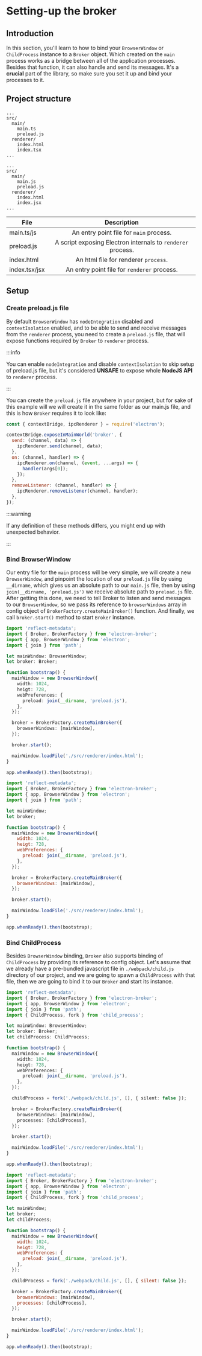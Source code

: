 
# Setting-up the broker

## Introduction

In this section, you'll learn to how to bind your `BrowserWindow` or `ChildProcess` instance to
a `Broker` object. Which created on the `main` process works as a bridge between all of the application
processes. Besides that function, it can also handle and send its messages.
It's a **crucial** part of the library, so make sure you set it up and bind your processes to it.

## Project structure

<Tabs>
<TabItem value="typescript" label="TypeScript">

```
...
src/
  main/
    main.ts
    preload.js
  renderer/
    index.html
    index.tsx
...
```

</TabItem>
<TabItem value="js" label="JavaScript">

```
...
src/
  main/
    main.js
    preload.js
  renderer/
    index.html
    index.jsx
...
```

</TabItem>
</Tabs>

<div style={{display: "flex", justifyContent: "center"}}>

| File          |                         Description                         |
| ------------- | :---------------------------------------------------------: |
| main.ts/js    |           An entry point file for `main` process.           |
| preload.js    | A script exposing Electron internals to `renderer` process. |
| index.html    |            An html file for renderer `process`.             |
| index.tsx/jsx |         An entry point file for `renderer` process.         |

</div>

## Setup

### Create preload.js file

By default `BrowserWindow` has `nodeIntegration` disabled and `contextIsolation` enabled, and to be able
to send and receive messages from the `renderer` process, you need to create a `preload.js` file, that will expose functions
required by `Broker` to `renderer` process.

:::info

You can enable `nodeIntegration` and disable `contextIsolation` to skip setup of preload.js file,
but it's considered **UNSAFE** to expose whole **NodeJS API** to `renderer` process.

:::

You can create the `preload.js` file anywhere in your project,
but for sake of this example will we will create it in the same folder as our main.js file,
and this is how `Broker` requires it to look like:

```js title="src/main/preload.js"
const { contextBridge, ipcRenderer } = require('electron');

contextBridge.exposeInMainWorld('broker', {
  send: (channel, data) => {
    ipcRenderer.send(channel, data);
  },
  on: (channel, handler) => {
    ipcRenderer.on(channel, (event, ...args) => {
      handler(args[0]);
    });
  },
  removeListener: (channel, handler) => {
    ipcRenderer.removeListener(channel, handler);
  },
});
```

:::warning

If any definition of these methods differs, you might end up with unexpected behavior.

:::

### Bind BrowserWindow

Our entry file for the `main` process will be very simple, we will create a new `BrowserWindow`, and
pinpoint the location of our `preload.js` file by using `__dirname`, which gives us an absolute path
to our `main.js` file, then by using `join(__dirname, 'preload.js')` we receive absolute path to
`preload.js` file. After getting this done, we need to tell Broker to listen and send messages to our
`BrowserWindow`, so we pass its reference to `browserWindows` array in config object of
`BrokerFactory.createMainBroker()` function. And finally, we call `broker.start()` method to start `Broker`
instance.

<Tabs>
<TabItem value="typescript" label="TypeScript">

```typescript {14,18-20,22} title="src/main/main.ts"
import 'reflect-metadata';
import { Broker, BrokerFactory } from 'electron-broker';
import { app, BrowserWindow } from 'electron';
import { join } from 'path';

let mainWindow: BrowserWindow;
let broker: Broker;

function bootstrap() {
  mainWindow = new BrowserWindow({
    width: 1024,
    heigt: 728,
    webPreferences: {
      preload: join(__dirname, 'preload.js'),
    },
  });

  broker = BrokerFactory.createMainBroker({
    browserWindows: [mainWindow],
  });

  broker.start();

  mainWindow.loadFile('./src/renderer/index.html');
}

app.whenReady().then(bootstrap);
```

</TabItem>
<TabItem value="js" label="JavaScript">

```js {14,18-20,22} title="src/main.js"
import 'reflect-metadata';
import { Broker, BrokerFactory } from 'electron-broker';
import { app, BrowserWindow } from 'electron';
import { join } from 'path';

let mainWindow;
let broker;

function bootstrap() {
  mainWindow = new BrowserWindow({
    width: 1024,
    heigt: 728,
    webPreferences: {
      preload: join(__dirname, 'preload.js'),
    },
  });

  broker = BrokerFactory.createMainBroker({
    browserWindows: [mainWindow],
  });

  broker.start();

  mainWindow.loadFile('./src/renderer/index.html');
}

app.whenReady().then(bootstrap);
```

</TabItem>
</Tabs>

### Bind ChildProcess

Besides `BrowserWindow` binding, `Broker` also supports binding of `ChildProcess` by providing its reference to
config object. Let's assume that we already have a pre-bundled javascript file in `./webpack/child.js` directory
of our project, and we are going to spawn a `ChildProcess` with that file, then we are going to bind it
to our `Broker` and start its instance.

<Tabs>
<TabItem value="typescript" label="TypeScript">

```typescript {20,24,27} title="src/main/main.ts"
import 'reflect-metadata';
import { Broker, BrokerFactory } from 'electron-broker';
import { app, BrowserWindow } from 'electron';
import { join } from 'path';
import { ChildProcess, fork } from 'child_process';

let mainWindow: BrowserWindow;
let broker: Broker;
let childProcess: ChildProcess;

function bootstrap() {
  mainWindow = new BrowserWindow({
    width: 1024,
    heigt: 728,
    webPreferences: {
      preload: join(__dirname, 'preload.js'),
    },
  });

  childProcess = fork('./webpack/child.js', [], { silent: false });

  broker = BrokerFactory.createMainBroker({
    browserWindows: [mainWindow],
    processes: [childProcess],
  });

  broker.start();

  mainWindow.loadFile('./src/renderer/index.html');
}

app.whenReady().then(bootstrap);
```

</TabItem>
<TabItem value="js" label="JavaScript">

```js {20,24,27} title="src/main.js"
import 'reflect-metadata';
import { Broker, BrokerFactory } from 'electron-broker';
import { app, BrowserWindow } from 'electron';
import { join } from 'path';
import { ChildProcess, fork } from 'child_process';

let mainWindow;
let broker;
let childProcess;

function bootstrap() {
  mainWindow = new BrowserWindow({
    width: 1024,
    heigt: 728,
    webPreferences: {
      preload: join(__dirname, 'preload.js'),
    },
  });

  childProcess = fork('./webpack/child.js', [], { silent: false });

  broker = BrokerFactory.createMainBroker({
    browserWindows: [mainWindow],
    processes: [childProcess],
  });

  broker.start();

  mainWindow.loadFile('./src/renderer/index.html');
}

app.whenReady().then(bootstrap);
```

</TabItem>
</Tabs>
